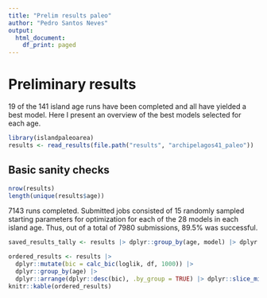```yaml
---
title: "Prelim results paleo"
author: "Pedro Santos Neves"
output:
  html_document:
    df_print: paged
---
```


# Preliminary results

19 of the 141 island age runs have been completed and all have yielded a best model.
Here I present an overview of the best models selected for each age.

```r
library(islandpaleoarea)
results <- read_results(file.path("results", "archipelagos41_paleo"))
```

## Basic sanity checks
```r
nrow(results)
length(unique(results$age))
```

7143 runs completed. Submitted jobs consisted of 15 randomly sampled starting parameters for optimization for each of the 28 models in each island age. Thus, out of a total of 7980 submissions, 89.5% was successful.

```r
saved_results_tally <- results |> dplyr::group_by(age, model) |> dplyr::summarise(n = dplyr::n())


```


```r
ordered_results <- results |>
  dplyr::mutate(bic = calc_bic(loglik, df, 1000)) |>
  dplyr::group_by(age) |>
  dplyr::arrange(dplyr::desc(bic), .by_group = TRUE) |> dplyr::slice_min(bic)
knitr::kable(ordered_results)
```

